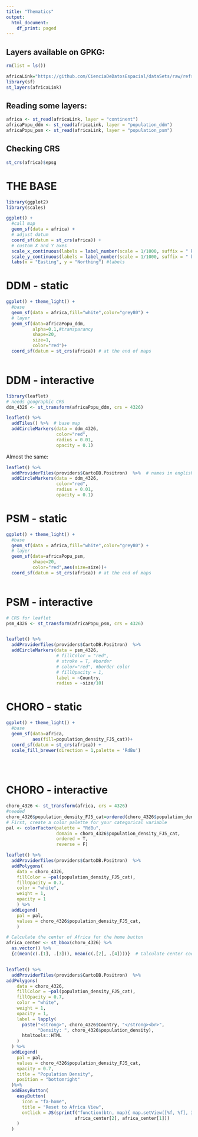 ```yaml
---
title: "Thematics"
output:
  html_document:
    df_print: paged
---
```


## Layers available on GPKG:

```r
rm(list = ls())

africaLink="https://github.com/CienciaDeDatosEspacial/dataSets/raw/refs/heads/main/WORLD/africa_8857.gpkg"
library(sf)
st_layers(africaLink)
```

## Reading some layers:

```r
africa <- st_read(africaLink, layer = "continent")
africaPopu_ddm <- st_read(africaLink, layer = "population_ddm")
africaPopu_psm <- st_read(africaLink, layer = "population_psm")

```

## Checking CRS

```r
st_crs(africa)$epsg
```

# THE BASE
```r
library(ggplot2)
library(scales)

ggplot() +
  #call map
  geom_sf(data = africa) + 
  # adjust datum 
  coord_sf(datum = st_crs(africa)) + 
  # custom X and Y axes
  scale_x_continuous(labels = label_number(scale = 1/1000, suffix = " km")) +
  scale_y_continuous(labels = label_number(scale = 1/1000, suffix = " km")) +
  labs(x = "Easting", y = "Northing") #labels
```
# DDM - static

```r
ggplot() + theme_light() +
  #base
  geom_sf(data = africa,fill="white",color="grey80") +
  # layer
  geom_sf(data=africaPopu_ddm,
          alpha=0.1,#transparancy
          shape=20,
          size=1,
          color="red")+
  coord_sf(datum = st_crs(africa)) # at the end of maps
  
```
# DDM - interactive

```r
library(leaflet)
# needs geographic CRS
ddm_4326 <- st_transform(africaPopu_ddm, crs = 4326)

leaflet() %>%
  addTiles() %>%  # base map
  addCircleMarkers(data = ddm_4326,
                   color="red",
                   radius = 0.01,
                   opacity = 0.1)
```

Almost the same:

```r
leaflet() %>%
  addProviderTiles(providers$CartoDB.Positron)  %>%  # names in english
  addCircleMarkers(data = ddm_4326,
                   color="red",
                   radius = 0.01,
                   opacity = 0.1)
```


# PSM - static

```r
ggplot() + theme_light() +
  #base
  geom_sf(data = africa,fill="white",color="grey80") +
  # layer
  geom_sf(data=africaPopu_psm,
          shape=20,
          color="red",aes(size=size))+
  coord_sf(datum = st_crs(africa)) # at the end of maps
  
```
# PSM - interactive

```r
# CRS for leaflet
psm_4326 <- st_transform(africaPopu_psm, crs = 4326)


leaflet() %>%
  addProviderTiles(providers$CartoDB.Positron)  %>%  
  addCircleMarkers(data = psm_4326,
                   # fillColor = "red",
                   # stroke = T, #border
                   # color="red", #border color
                   # fillOpacity = 1,
                   label = ~Country,
                   radius = ~size/10)
```


# CHORO - static

```r
ggplot() + theme_light() +
  #base
  geom_sf(data=africa,
          aes(fill=population_density_FJ5_cat))+
  coord_sf(datum = st_crs(africa)) +
  scale_fill_brewer(direction = 1,palette = 'RdBu')
  

  
```

# CHORO - interactive

```r
choro_4326 <- st_transform(africa, crs = 4326)
#needed
choro_4326$population_density_FJ5_cat=ordered(choro_4326$population_density_FJ5_cat)
# First, create a color palette for your categorical variable
pal <- colorFactor(palette = "RdBu",
                   domain = choro_4326$population_density_FJ5_cat,
                   ordered = T,
                   reverse = F)

leaflet() %>%
  addProviderTiles(providers$CartoDB.Positron)  %>% 
  addPolygons(
    data = choro_4326,
    fillColor = ~pal(population_density_FJ5_cat),
    fillOpacity = 0.7,
    color = "white",
    weight = 1,
    opacity = 1
    ) %>%
  addLegend(
    pal = pal,
    values = choro_4326$population_density_FJ5_cat,
    )
```

```r
# Calculate the center of Africa for the home button
africa_center <- st_bbox(choro_4326) %>% 
  as.vector() %>% 
  {c(mean(c(.[1], .[3])), mean(c(.[2], .[4])))}  # Calculate center coordinates


leaflet() %>%
  addProviderTiles(providers$CartoDB.Positron)  %>% 
addPolygons(
    data = choro_4326,
    fillColor = ~pal(population_density_FJ5_cat),
    fillOpacity = 0.7,
    color = "white",
    weight = 1,
    opacity = 1,
    label = lapply(
      paste("<strong>", choro_4326$Country, "</strong><br>",
            "Density: ", choro_4326$population_density),
      htmltools::HTML
    )
  ) %>%
  addLegend(
    pal = pal,
    values = choro_4326$population_density_FJ5_cat,
    opacity = 0.7,
    title = "Population Density",
    position = "bottomright"
  )%>%
  addEasyButton(
    easyButton(
      icon = "fa-home", 
      title = "Reset to Africa View",
      onClick = JS(sprintf("function(btn, map){ map.setView([%f, %f], 3); }", 
                          africa_center[2], africa_center[1]))
    )
  )
```


